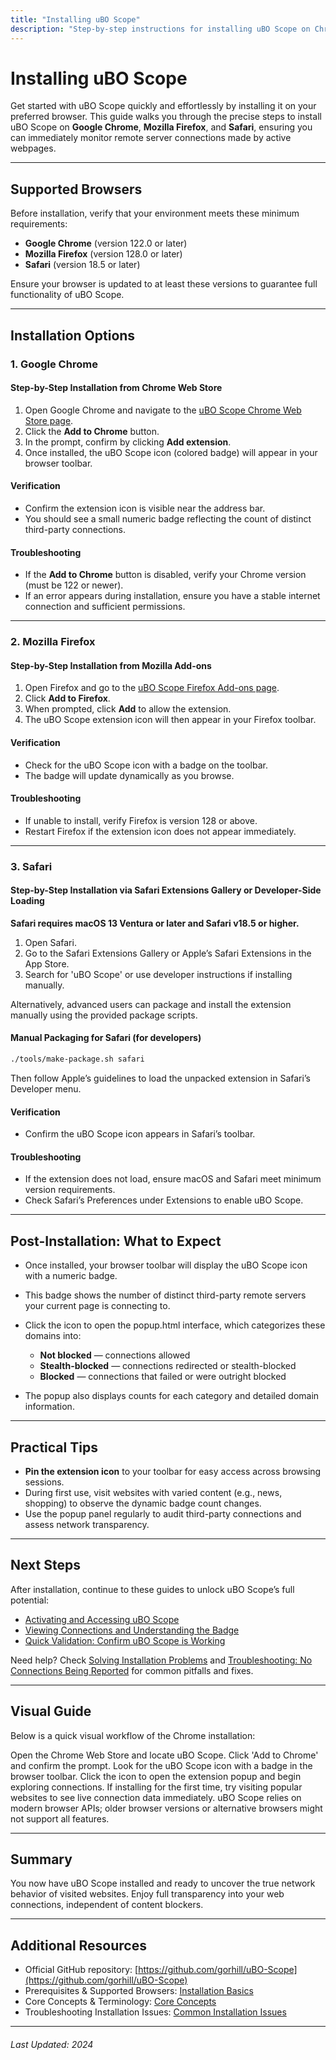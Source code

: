 ```yaml
---
title: "Installing uBO Scope"
description: "Step-by-step instructions for installing uBO Scope on Chrome (via Chrome Web Store), Firefox (via Mozilla Add-ons), and Safari. Screenshots and download links ensure a frustration-free start for every user."
---
```


# Installing uBO Scope

Get started with uBO Scope quickly and effortlessly by installing it on your preferred browser. This guide walks you through the precise steps to install uBO Scope on **Google Chrome**, **Mozilla Firefox**, and **Safari**, ensuring you can immediately monitor remote server connections made by active webpages.

---

## Supported Browsers

Before installation, verify that your environment meets these minimum requirements:

- **Google Chrome** (version 122.0 or later)
- **Mozilla Firefox** (version 128.0 or later)
- **Safari** (version 18.5 or later)

Ensure your browser is updated to at least these versions to guarantee full functionality of uBO Scope.

---

## Installation Options

### 1. Google Chrome

#### Step-by-Step Installation from Chrome Web Store

1. Open Google Chrome and navigate to the [uBO Scope Chrome Web Store page](https://chromewebstore.google.com/detail/ubo-scope/bbdpgcaljkaaigfcomhidmneffjjjfgp).
2. Click the **Add to Chrome** button.
3. In the prompt, confirm by clicking **Add extension**.
4. Once installed, the uBO Scope icon (colored badge) will appear in your browser toolbar.

#### Verification
- Confirm the extension icon is visible near the address bar.
- You should see a small numeric badge reflecting the count of distinct third-party connections.

#### Troubleshooting
- If the **Add to Chrome** button is disabled, verify your Chrome version (must be 122 or newer).
- If an error appears during installation, ensure you have a stable internet connection and sufficient permissions.

---

### 2. Mozilla Firefox

#### Step-by-Step Installation from Mozilla Add-ons

1. Open Firefox and go to the [uBO Scope Firefox Add-ons page](https://addons.mozilla.org/firefox/addon/ubo-scope/).
2. Click **Add to Firefox**.
3. When prompted, click **Add** to allow the extension.
4. The uBO Scope extension icon will then appear in your Firefox toolbar.

#### Verification
- Check for the uBO Scope icon with a badge on the toolbar.
- The badge will update dynamically as you browse.

#### Troubleshooting
- If unable to install, verify Firefox is version 128 or above.
- Restart Firefox if the extension icon does not appear immediately.

---

### 3. Safari

#### Step-by-Step Installation via Safari Extensions Gallery or Developer-Side Loading

**Safari requires macOS 13 Ventura or later and Safari v18.5 or higher.**

1. Open Safari.
2. Go to the Safari Extensions Gallery or Apple’s Safari Extensions in the App Store.
3. Search for 'uBO Scope' or use developer instructions if installing manually.

Alternatively, advanced users can package and install the extension manually using the provided package scripts.

#### Manual Packaging for Safari (for developers)

```bash
./tools/make-package.sh safari
```

Then follow Apple’s guidelines to load the unpacked extension in Safari’s Developer menu.

#### Verification
- Confirm the uBO Scope icon appears in Safari’s toolbar.

#### Troubleshooting
- If the extension does not load, ensure macOS and Safari meet minimum version requirements.
- Check Safari’s Preferences under Extensions to enable uBO Scope.

---

## Post-Installation: What to Expect

- Once installed, your browser toolbar will display the uBO Scope icon with a numeric badge.
- This badge shows the number of distinct third-party remote servers your current page is connecting to.
- Click the icon to open the popup.html interface, which categorizes these domains into:

  - **Not blocked** — connections allowed
  - **Stealth-blocked** — connections redirected or stealth-blocked
  - **Blocked** — connections that failed or were outright blocked

- The popup also displays counts for each category and detailed domain information.

---

## Practical Tips

- **Pin the extension icon** to your toolbar for easy access across browsing sessions.
- During first use, visit websites with varied content (e.g., news, shopping) to observe the dynamic badge count changes.
- Use the popup panel regularly to audit third-party connections and assess network transparency.

---

## Next Steps

After installation, continue to these guides to unlock uBO Scope’s full potential:

- [Activating and Accessing uBO Scope](/getting-started/getting-up-and-running/initial-launch-activation)
- [Viewing Connections and Understanding the Badge](/getting-started/getting-up-and-running/using-network-monitoring)
- [Quick Validation: Confirm uBO Scope is Working](/getting-started/getting-up-and-running/quick-validation)

Need help? Check [Solving Installation Problems](/getting-started/troubleshooting-common-issues/common-installation-issues) and [Troubleshooting: No Connections Being Reported](/getting-started/troubleshooting-common-issues/nothing-being-reported) for common pitfalls and fixes.

---

## Visual Guide

Below is a quick visual workflow of the Chrome installation:

<Steps>
<Step title="Find uBO Scope on Chrome Web Store">
Open the Chrome Web Store and locate uBO Scope.
</Step>
<Step title="Add the Extension">
Click 'Add to Chrome' and confirm the prompt.
</Step>
<Step title="Verify Installation">
Look for the uBO Scope icon with a badge in the browser toolbar.
</Step>
<Step title="Start Monitoring">
Click the icon to open the extension popup and begin exploring connections.
</Step>
</Steps>

<Tip>
If installing for the first time, try visiting popular websites to see live connection data immediately.
</Tip>

<Note>
uBO Scope relies on modern browser APIs; older browser versions or alternative browsers might not support all features.
</Note>

---

## Summary

You now have uBO Scope installed and ready to uncover the true network behavior of visited websites. Enjoy full transparency into your web connections, independent of content blockers.


---

## Additional Resources

- Official GitHub repository: [https://github.com/gorhill/uBO-Scope](https://github.com/gorhill/uBO-Scope)
- Prerequisites & Supported Browsers: [Installation Basics](../installation-basics/system-requirements)
- Core Concepts & Terminology: [Core Concepts](../../overview/intro-core/core-terminology)
- Troubleshooting Installation Issues: [Common Installation Issues](../../troubleshooting-common-issues/common-installation-issues)

---

###### Last Updated: 2024
